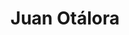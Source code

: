 ---
title: Juan Otálora
description: Ingeniero de Software expuesto a un mundo complejo
template: splash
hero:
  title: ¡Hola! Soy Juan
  tagline: Ingeniero de Software expuesto a un mundo complejo
  actions:
    - text: Sobre mi
      link: /about/me
    - text: Empieza por aquí
      link: /empieza-aqui/proposito
      variant: minimal
---